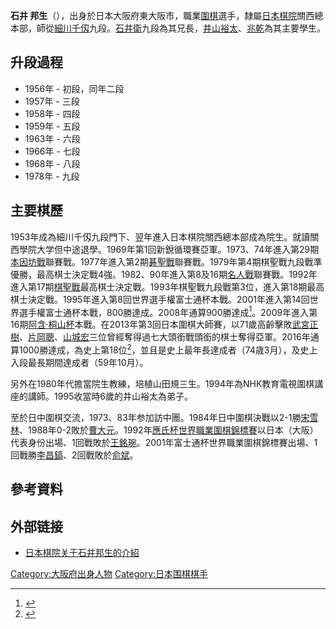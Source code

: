 {{Infobox Go player
| image = 
| 全名 = 石井邦生
| 英文名 = Ishii Kunio
| 綽號 =
| 生於 = {{birth_date_and_age|1941|10|20}}
| 出生地 = [[日本|日本]][[福岡県|福岡県]][[浮羽市|浮羽市]]
| 國籍 = [[File:Flag_of_Japan.svg|25px]][[日本|日本]]
| 師從 = [[細川千仭|細川千仭]]九段
| 學生 = [[井山裕太|井山裕太]]、[[兆乾|兆乾]]
| 職業生涯 = 
| 段位 = 九段
| 所屬 = [[日本棋院|日本棋院]]關西總本部
}}
{{japanese|japanese=石井 邦生|kana=いしい くにお|romaji=Ishii Kunio}}

'''石井 邦生'''（{{bd|1941年|10月20日|}}），出身於日本大阪府東大阪市，職業[[圍棋|圍棋]]選手，隸屬[[日本棋院|日本棋院]]關西總本部，師從[[細川千仭|細川千仭]]九段。[[石井衛|石井衛]]九段為其兄長，[[井山裕太|井山裕太]]、[[兆乾|兆乾]]為其主要學生。

== 升段過程 ==
* 1956年 - 初段，同年二段
* 1957年 - 三段
* 1958年 - 四段
* 1959年 - 五段
* 1963年 - 六段
* 1966年 - 七段
* 1968年 - 八段
* 1978年 - 九段

== 主要棋歷 ==
1953年成為細川千仭九段門下、翌年進入日本棋院關西總本部成為院生。就讀關西學院大学但中途退學。1969年第1回新銳循環賽亞軍。1973、74年進入第29期[[本因坊戰|本因坊戰]]聯賽戰。1977年進入第2期[[碁聖戰|碁聖戰]]聯賽戰。1979年第4期棋聖戰九段戰準優勝，最高棋士決定戰4強。1982、90年進入第8及16期[[名人戰_(日本圍棋)|名人戰]]聯賽戰。1992年進入第17期[[棋聖戰_(日本圍棋)|棋聖戰]]最高棋士決定戰。1993年棋聖戰九段戰第3位，進入第18期最高棋士決定戰。1995年進入第8回世界選手權富士通杯本戰。2001年進入第14回世界選手權富士通杯本戰，800勝達成。2008年通算900勝達成<ref>{{Cite web |url=http://archive.nihonkiin.or.jp/match/2008/07/900_2.html |title=石井邦生九段が通算900勝達成 |accessdate=2015-08-16 |archive-date=2015-09-08 |archive-url=https://web.archive.org/web/20150908225034/http://archive.nihonkiin.or.jp/match/2008/07/900_2.html |dead-url=no }}</ref>。2009年進入第16期[[阿含·桐山杯|阿含·桐山杯]]本戰。在2013年第3回日本圍棋大師賽，以71歲高齡擊敗[[武宮正樹|武宮正樹]]、[[片岡聰|片岡聰]]、[[山城宏|山城宏]]三位曾經奪得過七大頭銜戰頭銜的棋士奪得亞軍。2016年通算1000勝達成，為史上第18位<ref>{{Cite web |url=http://www.nihonkiin.or.jp/match_news/match_info/1000_1.html |title=石井邦生九段が通算1000勝達成！ |accessdate=2016-02-01 |archive-date=2016-02-05 |archive-url=https://web.archive.org/web/20160205055325/http://www.nihonkiin.or.jp/match_news/match_info/1000_1.html |dead-url=no }}</ref>，並且是史上最年長達成者（74歳3月），及史上入段最長期間達成者（59年10月）。

另外在1980年代擔當院生教練，培植山田規三生。1994年為NHK教育電視圍棋講座的講師。1995收當時6歲的井山裕太為弟子。

至於日中圍棋交流，1973、83年参加訪中團。1984年日中圍棋決戰以2-1勝[[宋雪林|宋雪林]]、1988年0-2敗於[[曹大元|曹大元]]。1992年[[應氏杯世界職業圍棋錦標賽|應氏杯世界職業圍棋錦標賽]]以日本（大阪）代表身份出場、1回戰敗於[[王銘琬|王銘琬]]。2001年富士通杯世界職業圍棋錦標賽出場、1回戰勝[[李昌鎬|李昌鎬]]、2回戰敗於[[俞斌|俞斌]]。

== 參考資料 ==
{{reflist}}

== 外部链接 ==
* [http://www.nihonkiin.or.jp/player/htm/ki000028.html 日本棋院关于石井邦生的介紹] {{Wayback|url=http://www.nihonkiin.or.jp/player/htm/ki000028.html |date=20150908184604 }}

{{日本圍棋千勝棋士}}
{{authority control}}
{{DEFAULTSORT:ishii kunio}}
[[Category:大阪府出身人物|Category:大阪府出身人物]]
[[Category:日本围棋棋手|Category:日本围棋棋手]]
